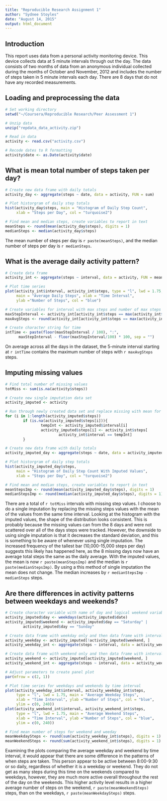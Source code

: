 ```yaml
---
title: "Reproducible Research Assignment 1"
author: "Sydnee Stoyles"
date: "August 14, 2015"
output: html_document
---
```


## Introduction
This report uses data from a personal activity monitoring device. This device collects data at 5 minute intervals through out the day. The data consists of two months of data from an anonymous individual collected during the months of October and November, 2012 and includes the number of steps taken in 5 minute intervals each day. There are 8 days that do not have any recorded measurements.


## Loading and preprocessing the data

```r
# Set working directory
setwd("~/Coursera/Reproducible Research/Peer Assessment 1")

# Unzip data
unzip("repdata_data_activity.zip")

# Read in data
activity <- read.csv("activity.csv")

# Recode dates to R formatting
activity$date <- as.Date(activity$date)
```


## What is mean total number of steps taken per day?

```r
# Create new data frame with daily totals
activity_day <- aggregate(steps ~ date, data = activity, FUN = sum)

# Plot historgram of daily step totals
hist(activity_day$steps, main = "Histogram of Daily Step Count", 
     xlab = "Steps per Day", col = "turquoise2")

# Find mean and median steps, create variables to report in text
meanSteps <- round(mean(activity_day$steps), digits = 1)
medianSteps <- median(activity_day$steps)
```

The mean number of steps per day is `r paste(meanSteps)`, and the median number of steps per day is `r medianSteps`.

## What is the average daily activity pattern?

```r
# Create data frame 
activity_int <- aggregate(steps ~ interval, data = activity, FUN = mean)

# Plot time series
plot(activity_int$interval, activity_int$steps, type = "l", lwd = 1.75,
     main = "Average Daily Steps", xlab = "Time Interval", 
     ylab ="Number of Steps", col = "blue")

# Create variables for interval with max steps and number of max steps
maxStepInterval <- activity_int[activity_int$steps == max(activity_int$steps), 1]
maxAvgSteps <- round(activity_int[activity_int$steps == max(activity_int$steps), 2], digits = 1)

# Create character string for time        
intTime <- paste(floor(maxStepInterval / 100), ":", 
      maxStepInterval - floor(maxStepInterval/100) * 100, sep = "")
```

On average across all the days in the dataset, the 5-minute interval starting at `r intTime` contains the maximum number of steps with `r maxAvgSteps` steps.

## Imputing missing values

```r
# Find total number of missing values
totMiss <- sum(is.na(activity$steps))

# Create new single imputation data set
activity_imputed <- activity

# Run through newly created data set and replace missing with mean for time interval
for (i in 1:length(activity_imputed$steps))
        if (is.na(activity_imputed$steps[i])){
                tempInt <- activity_imputed$interval[i]
                activity_imputed$steps[i] <- activity_int$steps[
                        activity_int$interval == tempInt]
        }

# Create new data frame with daily totals
activity_imputed_day <- aggregate(steps ~ date, data = activity_imputed, FUN = sum)

# Plot historgram of daily step totals
hist(activity_imputed_day$steps, 
     main = "Histogram of Daily Step Count With Imputed Values", 
     xlab = "Steps per Day", col = "turquoise2")

# Find mean and median steps, create variables to report in text
meanStepsImp <- round(mean(activity_imputed_day$steps), digits = 1)
medianStepsImp <- round(median(activity_imputed_day$steps), digits = 1)

```

There are a total of `r totMiss` intervals with missing step values. I choose to do a single imputation by replacing the missing steps values with the mean of the values from the same time interval. Looking at the histogram with the imputed values, the shape of the distribution looks consistent. This is probably because the missing values can from the 8 days and were not scattered over all of the days steps were tracked. However, the downside to using single imputation is that it decreases the standard deviation, and this is something to be aware of whenever using single imputation. The increased frequency of the tallest bar (10,000-15,000 steps per day) suggests this likely has happened here, as the 8 missing days now have an average total steps the same as the daily average. With the imputed values, the mean is now `r paste(meanStepsImp)` and the median is `r paste(medianStepsImp)`. By using a this method of single imputation the mean does not change. The median increases by `r medianStepsImp - medianSteps` steps.


## Are there differences in activity patterns between weekdays and weekends?

``` r
# Create character variable with name of day and logical weekend variable 
activity_imputed$day <- weekdays(activity_imputed$date)
activity_imputed$weekend <- activity_imputed$day == "Saturday" |
        activity_imputed$day == "Sunday"

# Create data frame with weekday only and then data frame with interval step means
activity_weekday <- activity_imputed[!activity_imputed$weekend, ]
activity_weekday_int <- aggregate(steps ~ interval, data = activity_weekday, FUN = mean)

# Create data frame with weekend only and then data frame with interval step means
activity_weekend <- activity_imputed[activity_imputed$weekend, ]
activity_weekend_int <- aggregate(steps ~ interval, data = activity_weekend, FUN = mean)

# Adjust parameters to create panel plot
par(mfrow = c(2, 1))

# Plot time series for weekdays and weekends by time interval
plot(activity_weekday_int$interval, activity_weekday_int$steps, 
     type = "l", lwd = 1.75, main = "Average Weekday Steps", 
     xlab = "Time Interval", ylab ="Number of Steps", col = "blue",
     ylim = c(0, 240))
plot(activity_weekend_int$interval, activity_weekend_int$steps, 
     type = "l", lwd = 1.75, main = "Average Weekend Steps", 
     xlab = "Time Interval", ylab ="Number of Steps", col = "blue",
     ylim = c(0, 240))

# Find mean number of steps for weekend and weeday
meanWeekdaySteps <- round(sum(activity_weekday_int$steps), digits = 1)
meanWeekendSteps <- round(sum(activity_weekend_int$steps), digits = 1)

```

Examining the plots comparing the average weekday and weekend by time interval, it would appear that there are some difference in the patterns of when steps are taken. This person appear to be active between 8:00-9:30 or so daily, regardless of whether it is a weekday or weekend. They do not get as many steps during this time on the weekends compared to weekdays, however, they are much more active overall throughout the rest of the day on the weekends. This higher activity level results in a higher average number of steps on the weekend, `r paste(meanWeekendSteps)` steps, than on the weekdays, `r paste(meanWeekdaySteps)` steps. 